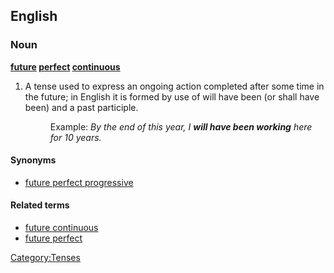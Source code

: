 ==English==

===Noun===
'''[[future]] [[perfect]] [[continuous]]'''

# {{grammar}} A tense used to express an ongoing action completed after some time in the future; in English it is formed by use of will have been (or shall have been) and a past participle.
#:Example: ''By the end of this year, I '''will have been working''' here for 10 years.''

====Synonyms====
*[[future perfect progressive]]

====Related terms====
*[[future continuous]]
*[[future perfect]]

[[Category:Tenses]]